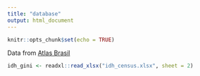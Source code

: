 ```yaml
---
title: "database"
output: html_document
---
```


```r
knitr::opts_chunk$set(echo = TRUE)
```

Data from [Atlas Brasil](http://atlasbrasil.org.br/2013/pt/download/)
```r
idh_gini <- readxl::read_xlsx("idh_census.xlsx", sheet = 2)
```

